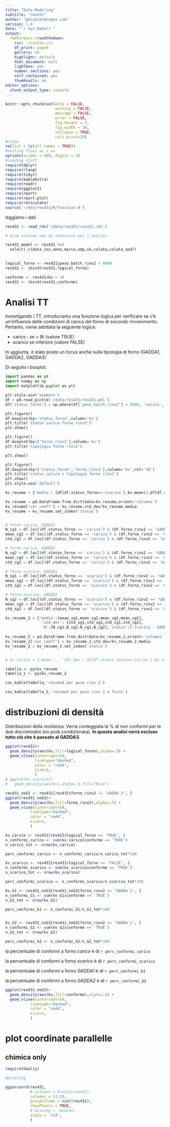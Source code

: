 ```yaml
---
title: "Data Modeling"
subtitle: "res431"
author: "pbrunier@cogne.com"
version: 1.0 
date: "`r Sys.Date()`"
output:
  rmdformats::readthedown:
    css: ./custom.css
    df_print: paged
    gallery: no
    highlight: default
    html_document: null
    lightbox: yes
    number_sections: yes
    self_contained: yes
    thumbnails: no
editor_options:
  chunk_output_type: console
---
```


```r
knitr::opts_chunk$set(echo = FALSE,
                      warning = FALSE,
                      message = FALSE,
                      error = FALSE,
                      fig.height = 7,
                      fig.width = 10,
                      collapse = TRUE,
                      cols.print=20)
#clear 
rm(list = ls(all.names = TRUE))
#setting float as x.xx
options(scipen = 999, digits = 3)
#loading stuff
require(dplyr)
require(rlang)
require(tidyr)
require(kableExtra)
require(readr)
require(ggplot2)
require(rpart)
require(rpart.plot)
require(reticulate)
source('~/dev/res431/R/function.R')
```

leggiamo i dati 

```r
res431 <- read_rds('/data/res431/res431.rds')

# drop colonne non di interesse per l'analisi

res431_model <- res431 %>% 
  select(-c(data_ins,anno,marca,odp,sk,colata,colata_aod))
                       
```

```r
logical_forno <- res431$peso_batch_rinv2 > 8000
res431 <- cbind(res431,logical_forno)

conforme <- res431$kv > 50
res431 <- cbind(res431,conforme)

```

# Analisi TT

Investigando i TT, introduciamo una funzione logica per verificare se c'è un'influenza delle condizioni di carica del forno di secondo rinvenimento. Pertanto, viene adottata la seguente logica:

+ carico : se > 8t (valore TRUE)
+ scarico se inferiore (valore FALSE)

In aggiunta, è stato posto un focus anche sulla tipologia di forno (GADDA1, GADDA2, GADDA3)

Di seguito i boxplot:

```python
import pandas as pd
import numpy as np
import matplotlib.pyplot as plt

plt.style.use('seaborn')
df = pd.read_pickle('/data/res431/res431.pkl')
df['status_forno'] = np.where(df['peso_batch_rinv2'] > 8000, 'carico', 'scarico')

plt.figure()
df.boxplot(by='status_forno',column='kv')
plt.title('status carica forno rinv2')
plt.show()

plt.figure()
df.boxplot(by=['forno_rinv2'],column='kv')
plt.title('tipologia forno rinv2')

plt.show()

plt.figure()
df.boxplot(by=['status_forno','forno_rinv2'],column='kv',rot='30')
plt.title('status carica + tipologia forno rinv2')
plt.show()
plt.style.use('default')
```

```python

kv_resume = {'media': [df[df.status_forno=='scarico'].kv.mean(),df[df.status_forno=='carico'].kv.mean()], 'std_dev': [df[df.status_forno=='scarico'].kv.std(),df[df.status_forno=='carico'].kv.std()],'N':[df[df.status_forno=='scarico'].kv.count(),df[df.status_forno=='carico'].kv.count()],'status':['scarico','carico']}

kv_resume = pd.DataFrame.from_dict(data=kv_resume,orient='columns')
kv_resume['var_coeff'] = kv_resume.std_dev/kv_resume.media 
kv_resume = kv_resume.set_index('status')


# forno carico, GADDA1
N_cg1 = df.loc[(df.status_forno == 'carico') & (df.forno_rinv2 == 'GADDA 1'),'kv'].count()
mean_cg1 = df.loc[(df.status_forno == 'carico') & (df.forno_rinv2 == 'GADDA 1'),'kv'].mean()
std_cg1 = df.loc[(df.status_forno == 'carico') & (df.forno_rinv2 == 'GADDA 1'),'kv'].std()

# forno carico, GADDA2
N_cg2 = df.loc[(df.status_forno == 'carico') & (df.forno_rinv2 == 'GADDA 2'),'kv'].count()
mean_cg2 = df.loc[(df.status_forno == 'carico') & (df.forno_rinv2 == 'GADDA 2'),'kv'].mean()
std_cg2 = df.loc[(df.status_forno == 'carico') & (df.forno_rinv2 == 'GADDA 2'),'kv'].std()

# forno scarico, GADDA1
N_sg1 = df.loc[(df.status_forno == 'scarico') & (df.forno_rinv2 == 'GADDA 1'),'kv'].count()
mean_sg1 = df.loc[(df.status_forno == 'scarico') & (df.forno_rinv2 == 'GADDA 1'),'kv'].mean()
std_sg1 = df.loc[(df.status_forno == 'scarico') & (df.forno_rinv2 == 'GADDA 1'),'kv'].std()

# forno scarico, GADDA2
N_sg2 = df.loc[(df.status_forno == 'scarico') & (df.forno_rinv2 == 'GADDA 2'),'kv'].count()
mean_sg2 = df.loc[(df.status_forno == 'scarico') & (df.forno_rinv2 == 'GADDA 2'),'kv'].mean()
std_sg2 = df.loc[(df.status_forno == 'scarico') & (df.forno_rinv2 == 'GADDA 2'),'kv'].std()

kv_resume_2 = {'media':[mean_sg1,mean_sg2,mean_cg1,mean_cg2],
                'std_dev': [std_sg1,std_sg2,std_cg1,std_cg2],
                'N':[N_sg1,N_sg2,N_cg1,N_cg2],'status':['scarico - GADDA1','scarico - GADDA2','carico - GADDA1','carico - GADDA2']}
                
kv_resume_2 = pd.DataFrame.from_dict(data=kv_resume_2,orient='columns')
kv_resume_2['var_coeff'] = kv_resume_2.std_dev/kv_resume_2.media 
kv_resume_2 = kv_resume_2.set_index('status')


# kv_carico = {'mean': , 'sdt_dev': df[df.status_forno=='carico'].kv.std(),'N':df[df.status_forno=='carico'].kv.count(),'status':'carico'}


```

```r

tabella <- py$kv_resume
tabella_2 <- py$kv_resume_2

cas_kable(tabella,'resumed per peso rinv 2')

cas_kable(tabella_2,'resumed per peso rinv 2 e forni')


```

<!-- troviamo un modello lineare con le variabili indicate dall'albero considerando anche le interazioni di grado 2 -->

<!-- # ```{r multi_linear_model_con_interazioni} -->
<!-- # dati <- py$df -->
<!-- # lm0 <- lm(kv ~ (status_forno + forno_rinv2)^2, -->
<!-- #             data = dati) -->
<!-- #  -->
<!-- # summary(lm0) -->
<!-- # anova(lm0) -->
<!-- #  -->
<!-- # # dati_carico <- filter(res431, logical_col == TRUE) -->
<!-- # # lm_carico <- lm(kv ~ (Mo+Cr+Nb+Si)^2, -->
<!-- # #             data = dati_carico) -->
<!-- # #  -->
<!-- # # summary(lm_carico) -->
<!-- # # anova(lm_carico) -->
<!-- # #  -->
<!-- # #  -->
<!-- # # dati_scarico <- filter(res431, logical_col == FALSE) -->
<!-- # # lm_scarico <- lm(kv ~ (N2+Nb+Si)^2, -->
<!-- # #             data = dati_scarico) -->
<!-- # #  -->
<!-- # # summary(lm_scarico) -->
<!-- # # anova(lm_scarico) -->
<!-- #  -->
<!-- # ``` -->


# distribuzioni di densità

Distribuzioni della resilienza. Verrà conteggiata la % di non conformi per le due discriminatni (no prob condizionata). **In questa analisi verrà escluso tutto ciò che è passato al GADDA3**.


```r


ggplot(res431)+
  geom_density(aes(kv,fill=logical_forno),alpha=.5) +
  geom_vline(xintercept=50,
             linetype="dashed",
             color = "red4", 
             size=1,
             )
# ggplot(kv_scarico)+
#   geom_density(aes(kv),alpha=.5,fill="blue")

res431_noG3 <- res431[res431$forno_rinv2 != 'GADDA 3', ] 
ggplot(res431_noG3)+
  geom_density(aes(kv,fill=forno_rinv2),alpha=.5) +
  geom_vline(xintercept=50,
           linetype="dashed",
           color = "red4", 
           size=1,
           )

```


```r

kv_carico <- res431[res431$logical_forno == 'TRUE', ]
n_conformi_carico <- sum(kv_carico$conforme == 'TRUE')
n_carico_tot <- nrow(kv_carico)

perc_conformi_carico <- n_conformi_carico/n_carico_tot*100

kv_scarico <- res431[res431$logical_forno == 'FALSE', ] 
n_conformi_scarico <- sum(kv_scarico$conforme == 'TRUE')
n_scarico_tot <- nrow(kv_scarico)

perc_conformi_scarico <- n_conformi_scarico/n_scarico_tot*100

kv_G1 <- res431_noG3[res431_noG3$forno_rinv2 == 'GADDA 1', ]
n_conformi_G1 <- sum(kv_G1$conforme == 'TRUE')
n_G1_tot <- nrow(kv_G1)

perc_conformi_G1 <- n_conformi_G1/n_G1_tot*100


kv_G2 <- res431_noG3[res431_noG3$forno_rinv2 == 'GADDA 2', ]
n_conformi_G2 <- sum(kv_G2$conforme == 'TRUE')
n_G2_tot <- nrow(kv_G2)

perc_conformi_G2 <- n_conformi_G2/n_G2_tot*100

```

la percentuale di conformi a forno *carico* è di `r perc_conformi_carico` 

la percentuale di conformi a forno *scarico* è di `r perc_conformi_scarico` 

la percentuale di conformi a forno *GADDA1* è di `r perc_conformi_G1` 

la percentuale di conformi a forno *GADDA2* è di `r perc_conformi_G2` 

```r

ggplot(res431_noG3)+
  geom_density(aes(kv,fill=conforme),alpha=.5) +
  geom_vline(xintercept=50,
           linetype="dashed",
           color = "red4", 
           size=1,
           )

```

# plot coordinate parallelle

## chimica only

```r

require(GGally)

#plotting

ggparcoord(res431,
           # columns = 9:ncol(res431),
           columns = 13:29,
           groupColumn = ncol(res431),
           showPoints = TRUE,
           # missing = 'median',
           scale = 'std',
           )

```